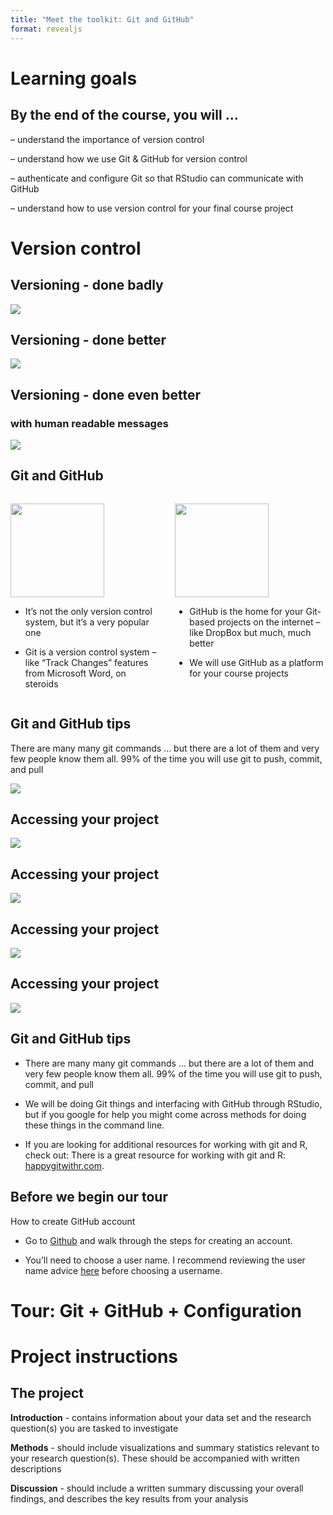 ```yaml
---
title: "Meet the toolkit: Git and GitHub"
format: revealjs
---
```


# Learning goals

## By the end of the course, you will ...

::: incremental
-- understand the importance of version control

-- understand how we use Git & GitHub for version control  

-- authenticate and configure Git so that RStudio can communicate with GitHub

-- understand how to use version control for your final course project
:::

# Version control 

## Versioning - done badly

![](images/phd_comics_vc.gif){fig-align="center"}

## Versioning - done better

![](images/lego-steps.png){fig-align="center"}

## Versioning - done even better

### with human readable messages

![](images/lego-steps-commit-messages.png){fig-align="center"}


## Git and GitHub {.smaller}

::: columns
::: {.column width="50%"}
![](images/git-logo.png){fig-alt="Git logo" fig-align="center" width="150"}

-   It's not the only version control system, but it's a very popular one

-   Git is a version control system -- like "Track Changes" features from Microsoft Word, on steroids

:::

::: {.column width="50%"}
![](images/github-logo.png){fig-alt="GitHub logo" fig-align="center" width="150"}

-   GitHub is the home for your Git-based projects on the internet -- like DropBox but much, much better

-   We will use GitHub as a platform for your course projects

:::
:::

## Git and GitHub tips {.smaller}

There are many many git commands ... but there are a lot of them and very few people know them all. 99% of the time you will use git to push, commit, and pull

![](images/pcp-git.png){fig-align="center"}

## Accessing your project

![](images/whole-game-01.png){fig-align="center"}

## Accessing your project

![](images/whole-game-02.png){fig-align="center"}

## Accessing your project

![](images/whole-game-03.png){fig-align="center"}

## Accessing your project

![](images/whole-game-04.png){fig-align="center"}


## Git and GitHub tips {.smaller}

-   There are many many git commands ... but there are a lot of them and very few people know them all. 99% of the time you will use git to push, commit, and pull

-   We will be doing Git things and interfacing with GitHub through RStudio, but if you google for help you might come across methods for doing these things in the command line.

::: incremental
-   If you are looking for additional resources for working with git and R, check out: There is a great resource for working with git and R: [happygitwithr.com](http://happygitwithr.com/). 
:::

## Before we begin our tour 

How to create GitHub account

-   Go to [Github](https://github.com/) and walk through the steps for creating an account.

-   You’ll need to choose a user name. I recommend reviewing the user name advice [here](https://happygitwithr.com/github-acct#username-advice) before choosing a username.

# Tour: Git + GitHub + Configuration

# Project instructions 

## The project 
::: incremental
**Introduction** - contains information about your data set and the research question(s) you are tasked to investigate  

**Methods** - should include visualizations and summary statistics relevant to your research question(s). These should be accompanied with written descriptions

**Discussion** - should include a written summary discussing your overall findings, and describes the key results from your analysis
:::


